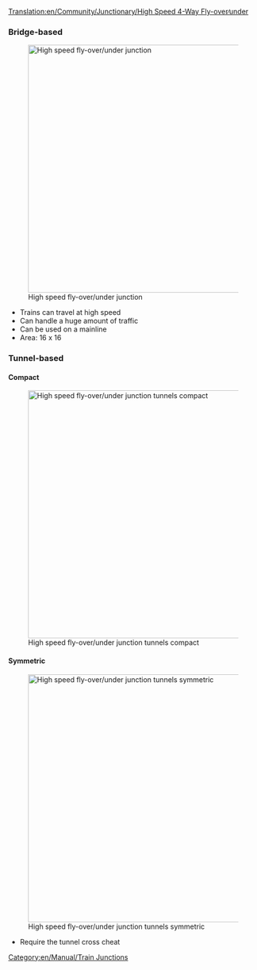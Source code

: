 [[Translation:en/Community/Junctionary/High Speed 4-Way Fly-over∕under]]

{{en/Community/Junctionary/Navigation}}

===Bridge-based===
[[File:en/Community/Junctionary/Flyover.png|none|thumb|500px|High speed fly-over/under junction]]

* Trains can travel at high speed
* Can handle a huge amount of traffic
* Can be used on a mainline
* Area: 16 x 16


===Tunnel-based===

====Compact====
[[File:en/Community/Junctionary/Flyover tunnels compact.png|none|thumb|500px|High speed fly-over/under junction tunnels compact]]


====Symmetric====
[[File:en/Community/Junctionary/Flyover tunnels symmetric.png|none|thumb|500px|High speed fly-over/under junction tunnels symmetric]]

* Require the tunnel cross cheat

[[Category:en/Manual/Train Junctions]]